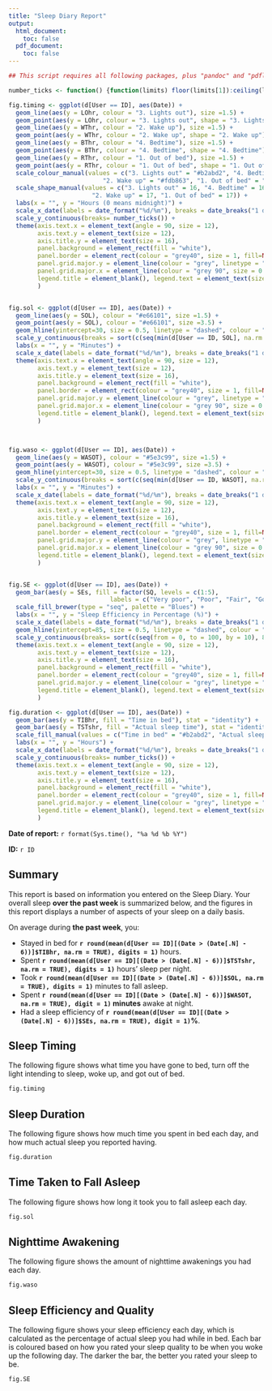 ```yaml
---
title: "Sleep Diary Report"
output:
  html_document:
    toc: false
  pdf_document:
    toc: false
---
```




```r
## This script requires all following packages, plus "pandoc" and "pdflatex"

number_ticks <- function() {function(limits) floor(limits[1]):ceiling(limits[2])}

fig.timing <- ggplot(d[User == ID], aes(Date)) +
  geom_line(aes(y = LOhr, colour = "3. Lights out"), size =1.5) +
  geom_point(aes(y = LOhr, colour = "3. Lights out", shape = "3. Lights out"), size =3.5) +
  geom_line(aes(y = WThr, colour = "2. Wake up"), size =1.5) +
  geom_point(aes(y = WThr, colour = "2. Wake up", shape = "2. Wake up"), size =3.5) +
  geom_line(aes(y = BThr, colour = "4. Bedtime"), size =1.5) +
  geom_point(aes(y = BThr, colour = "4. Bedtime", shape = "4. Bedtime"), size =3.5) +
  geom_line(aes(y = RThr, colour = "1. Out of bed"), size =1.5) +
  geom_point(aes(y = RThr, colour = "1. Out of bed", shape = "1. Out of bed"), size =3.5) +
  scale_colour_manual(values = c("3. Lights out" = "#b2abd2", "4. Bedtime" = "#5e3c99",
                          "2. Wake up" = "#fdb863", "1. Out of bed" = "#e66101")) +
  scale_shape_manual(values = c("3. Lights out" = 16, "4. Bedtime" = 16,
                       "2. Wake up" = 17, "1. Out of bed" = 17)) +
  labs(x = "", y = "Hours (0 means midnight)") +
  scale_x_date(labels = date_format("%d/%m"), breaks = date_breaks("1 day")) +
  scale_y_continuous(breaks= number_ticks()) +
  theme(axis.text.x = element_text(angle = 90, size = 12),
        axis.text.y = element_text(size = 12),
        axis.title.y = element_text(size = 16),
        panel.background = element_rect(fill = "white"),
        panel.border = element_rect(colour = "grey40", size = 1, fill=NA),
        panel.grid.major.y = element_line(colour = "grey", linetype = "dashed", size = 0.5),
        panel.grid.major.x = element_line(colour = "grey 90", size = 0.1),
        legend.title = element_blank(), legend.text = element_text(size = 14)
        )


fig.sol <- ggplot(d[User == ID], aes(Date)) +
  geom_line(aes(y = SOL), colour = "#e66101", size =1.5) +
  geom_point(aes(y = SOL), colour = "#e66101", size =3.5) +
  geom_hline(yintercept=30, size = 0.5, linetype = "dashed", colour = "#e66101") +
  scale_y_continuous(breaks = sort(c(seq(min(d[User == ID, SOL], na.rm = TRUE), max(d[User == ID, SOL], na.rm = TRUE), by = 10), 30))) +
  labs(x = "", y = "Minutes") +
  scale_x_date(labels = date_format("%d/%m"), breaks = date_breaks("1 day")) +
  theme(axis.text.x = element_text(angle = 90, size = 12),
        axis.text.y = element_text(size = 12),
        axis.title.y = element_text(size = 16),
        panel.background = element_rect(fill = "white"),
        panel.border = element_rect(colour = "grey40", size = 1, fill=NA),
        panel.grid.major.y = element_line(colour = "grey", linetype = "dashed", size = 0.5),
        panel.grid.major.x = element_line(colour = "grey 90", size = 0.1),
        legend.title = element_blank(), legend.text = element_text(size = 14)
        )



fig.waso <- ggplot(d[User == ID], aes(Date)) +
  geom_line(aes(y = WASOT), colour = "#5e3c99", size =1.5) +
  geom_point(aes(y = WASOT), colour = "#5e3c99", size =3.5) +
  geom_hline(yintercept=30, size = 0.5, linetype = "dashed", colour = "#e66101") +
  scale_y_continuous(breaks = sort(c(seq(min(d[User == ID, WASOT], na.rm = TRUE), max(d[User == ID, WASOT], na.rm = TRUE), by = 10), 30))) +
  labs(x = "", y = "Minutes") +
  scale_x_date(labels = date_format("%d/%m"), breaks = date_breaks("1 day")) +
  theme(axis.text.x = element_text(angle = 90, size = 12),
        axis.text.y = element_text(size = 12),
        axis.title.y = element_text(size = 16),
        panel.background = element_rect(fill = "white"),
        panel.border = element_rect(colour = "grey40", size = 1, fill=NA),
        panel.grid.major.y = element_line(colour = "grey", linetype = "dashed", size = 0.5),
        panel.grid.major.x = element_line(colour = "grey 90", size = 0.1),
        legend.title = element_blank(), legend.text = element_text(size = 14)
        )


fig.SE <- ggplot(d[User == ID], aes(Date)) +
  geom_bar(aes(y = SEs, fill = factor(SQ, levels = c(1:5),
                            labels = c("Very poor", "Poor", "Fair", "Good", "Very good"))), stat = "identity") +
  scale_fill_brewer(type = "seq", palette = "Blues") +
  labs(x = "", y = "Sleep Efficiency in Percentage (%)") +
  scale_x_date(labels = date_format("%d/%m"), breaks = date_breaks("1 day")) +
  geom_hline(yintercept=85, size = 0.5, linetype = "dashed", colour = "#e66101") +
  scale_y_continuous(breaks= sort(c(seq(from = 0, to = 100, by = 10), 85))) +
  theme(axis.text.x = element_text(angle = 90, size = 12),
        axis.text.y = element_text(size = 12),
        axis.title.y = element_text(size = 16),
        panel.background = element_rect(fill = "white"),
        panel.border = element_rect(colour = "grey40", size = 1, fill=NA),
        panel.grid.major.y = element_line(colour = "grey", linetype = "dashed", size = 0.3),
        legend.title = element_blank(), legend.text = element_text(size = 14)
        )

fig.duration <- ggplot(d[User == ID], aes(Date)) +
  geom_bar(aes(y = TIBhr, fill = "Time in bed"), stat = "identity") +
  geom_bar(aes(y = TSTshr, fill = "Actual sleep time"), stat = "identity") +
  scale_fill_manual(values = c("Time in bed" = "#b2abd2", "Actual sleep time" = "#5e3c99")) +
  labs(x = "", y = "Hours") +
  scale_x_date(labels = date_format("%d/%m"), breaks = date_breaks("1 day")) +
  scale_y_continuous(breaks= number_ticks()) +
  theme(axis.text.x = element_text(angle = 90, size = 12),
        axis.text.y = element_text(size = 12),
        axis.title.y = element_text(size = 16),
        panel.background = element_rect(fill = "white"),
        panel.border = element_rect(colour = "grey40", size = 1, fill=NA),
        panel.grid.major.y = element_line(colour = "grey", linetype = "dashed", size = 0.5),
        legend.title = element_blank(), legend.text = element_text(size = 14)
        )

```

**Date of report:** `r format(Sys.time(), "%a %d %b %Y")`

**ID:** `r ID`

## Summary

This report is based on information you entered on the Sleep Diary. Your overall sleep **over the past week** is summarized below, and the figures in this report displays a number of aspects of your sleep on a daily basis.

On average during **the past week**, you:

- Stayed in bed for **`r round(mean(d[User == ID][(Date > (Date[.N] - 6))]$TIBhr, na.rm = TRUE), digits = 1)`** hours.
- Spent **`r round(mean(d[User == ID][(Date > (Date[.N] - 6))]$TSTshr, na.rm = TRUE), digits = 1)`** hours' sleep per night.
- Took **`r round(mean(d[User == ID][(Date > (Date[.N] - 6))]$SOL, na.rm = TRUE), digits = 1)`** minutes to fall asleep.
- Spent **`r round(mean(d[User == ID][(Date > (Date[.N] - 6))]$WASOT, na.rm = TRUE), digit = 1)` minutes** awake at night.
- Had a sleep efficiency of **`r round(mean(d[User == ID][(Date > (Date[.N] - 6))]$SEs, na.rm = TRUE), digit = 1)`%**.


## Sleep Timing

The following figure shows what time you have gone to bed, turn off the light intending to sleep, woke up, and got out of bed.

```r
fig.timing
```


## Sleep Duration

The following figure shows how much time you spent in bed each day, and how much actual sleep you reported having.

```r
fig.duration
```


## Time Taken to Fall Asleep

The following figure shows how long it took you to fall asleep each day.

```r
fig.sol
```


## Nighttime Awakening

The following figure shows the amount of nighttime awakenings you had each day.

```r
fig.waso
```


## Sleep Efficiency and Quality

The following figure shows your sleep efficiency each day, which is calculated as the percentage of actual sleep you had while in bed.  Each bar is coloured based on how you rated your sleep quality to be when you woke up the following day.  The darker the bar, the better you rated your sleep to be.

```r
fig.SE
```
